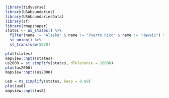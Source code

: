 ```r
library(tidyverse)
library(USAboundaries)
library(USAboundariesData)
library(sf)
library(rmapshaper)
states <- us_states() %>%
  filter(name != "Alaska" & name != "Puerto Rico" & name != "Hawaii") %>% 
  st_union() %>% 
  st_transform(5070)
```

```r
plot(states)
mapview::npts(states)
us2000 = st_simplify(states, dTolerance = 20000)
plot(us2000)
mapview::npts(us2000)
```

```r
us8 = ms_simplify(states, keep = 0.08)
plot(us8)
mapview::npts(us8)
```


